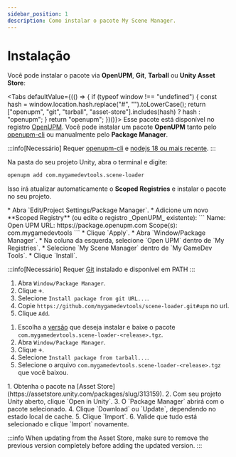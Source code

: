 ```yaml
---
sidebar_position: 1
description: Como instalar o pacote My Scene Manager.
---
```



# Instalação

Você pode instalar o pacote via **OpenUPM**, **Git**, **Tarball** ou **Unity Asset Store**:

<Tabs defaultValue={(() => {
          if (typeof window !== "undefined") {
              const hash = window.location.hash.replace("#", "").toLowerCase();
              return ["openupm", "git", "tarball", "asset-store"].includes(hash) ? hash : "openupm";
          }
          return "openupm";
      })()}>
<TabItem value="openupm" label="OpenUPM" default>
Esse pacote está disponível no registro [OpenUPM](https://openupm.com/packages/com.mygamedevtools.scene-loader).
Você pode instalar um pacote **OpenUPM** tanto pelo [openupm-cli](https://github.com/openupm/openupm-cli) ou manualmente pelo **Package Manager**.

<Tabs>
<TabItem value="openupm-cli" label="openupm-cli" default>

:::info[Necessário]
Requer [openupm-cli](https://github.com/openupm/openupm-cli) e [nodejs 18 ou mais recente](https://nodejs.org/en/download/).
:::

Na pasta do seu projeto Unity, abra o terminal e digite:

```sh
openupm add com.mygamedevtools.scene-loader
```

Isso irá atualizar automaticamente o **Scoped Registries** e instalar o pacote no seu projeto.
</TabItem>

<TabItem value="manually" label="Package Manager">
* Abra `Edit/Project Settings/Package Manager`.
* Adicione um novo **Scoped Registry** (ou edite o registro _OpenUPM_ existente):
    ```
    Name: Open UPM
    URL: https://package.openupm.com
    Scope(s): com.mygamedevtools
    ```
* Clique `Apply`.
* Abra `Window/Package Manager`.
* Na coluna da esquerda, selecione `Open UPM` dentro de `My Registries`.
* Selecione `My Scene Manager` dentro de `My GameDev Tools`.
* Clique `Install`.
</TabItem>
</Tabs>

</TabItem>

<TabItem value="git" label="Git">

:::info[Necessário]
Requer [Git](https://git-scm.com/) instalado e disponível em PATH
:::

1. Abra `Window/Package Manager`.
2. Clique <kbd>+</kbd>.
3. Selecione `Install package from git URL...`.
4. Copie `https://github.com/mygamedevtools/scene-loader.git#upm` no url.
5. Clique `Add`.
</TabItem>

<TabItem value="tarball" label="Tarball">

1. Escolha a [versão](https://github.com/mygamedevtools/scene-loader/releases) que deseja instalar e baixe o pacote `com.mygamedevtools.scene-loader-<release>.tgz`.
2. Abra `Window/Package Manager`.
3. Clique <kbd>+</kbd>.
4. Selecione `Install package from tarball...`.
5. Selecione o arquivo `com.mygamedevtools.scene-loader-<release>.tgz` que você baixou.
</TabItem>

<TabItem value="asset-store" label="Unity Asset Store">
1. Obtenha o pacote na [Asset Store](https://assetstore.unity.com/packages/slug/313159).
2. Com seu projeto Unity aberto, clique `Open in Unity`.
3. O `Package Manager` abrirá com o pacote selecionado.
4. Clique `Download` ou `Update`, dependendo no estado local de cache.
5. Clique `Import`.
6. Valide que tudo está selecionado e clique `Import` novamente.

:::info
When updating from the Asset Store, make sure to remove the previous version completely before adding the updated version.
:::

</TabItem>
</Tabs>